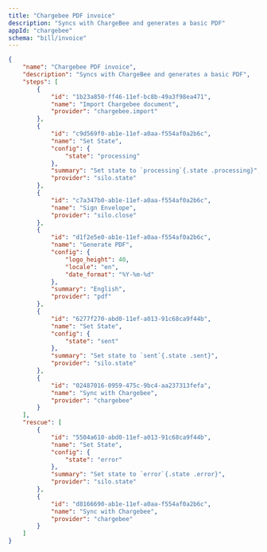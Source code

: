 ```yaml
---
title: "Chargebee PDF invoice"
description: "Syncs with ChargeBee and generates a basic PDF"
appId: "chargebee"
schema: "bill/invoice"
---
```


```json Example Chargebee Workflow with States
{
    "name": "Chargebee PDF invoice",
    "description": "Syncs with ChargeBee and generates a basic PDF",
    "steps": [
        {
            "id": "1b23a850-ff46-11ef-bc8b-49a3f98ea471",
            "name": "Import Chargebee document",
            "provider": "chargebee.import"
        },
        {
            "id": "c9d569f0-ab1e-11ef-a0aa-f554af0a2b6c",
            "name": "Set State",
            "config": {
                "state": "processing"
            },
            "summary": "Set state to `processing`{.state .processing}",
            "provider": "silo.state"
        },
        {
            "id": "c7a347b0-ab1e-11ef-a0aa-f554af0a2b6c",
            "name": "Sign Envelope",
            "provider": "silo.close"
        },
        {
            "id": "d1f2e5e0-ab1e-11ef-a0aa-f554af0a2b6c",
            "name": "Generate PDF",
            "config": {
                "logo_height": 40,
                "locale": "en",
                "date_format": "%Y-%m-%d"
            },
            "summary": "English",
            "provider": "pdf"
        },
        {
            "id": "6277f270-abd0-11ef-a013-91c68ca9f44b",
            "name": "Set State",
            "config": {
                "state": "sent"
            },
            "summary": "Set state to `sent`{.state .sent}",
            "provider": "silo.state"
        },
        {
            "id": "02487016-0959-475c-9bc4-aa237313fefa",
            "name": "Sync with Chargebee",
            "provider": "chargebee"
        }
    ],
    "rescue": [
        {
            "id": "5504a610-abd0-11ef-a013-91c68ca9f44b",
            "name": "Set State",
            "config": {
                "state": "error"
            },
            "summary": "Set state to `error`{.state .error}",
            "provider": "silo.state"
        },
        {
            "id": "d8166690-ab1e-11ef-a0aa-f554af0a2b6c",
            "name": "Sync with Chargebee",
            "provider": "chargebee"
        }
    ]
}
```